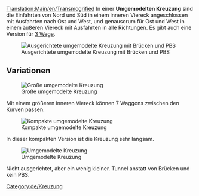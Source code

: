 [[Translation:Main/en/Transmogrified]]{{de/Kreuzungsmenü}}
In einer '''Umgemodelten Kreuzung''' sind die Einfahrten von Nord und Süd in einem inneren Viereck angeschlossen mit Ausfahrten nach Ost und West, und genausorum für Ost und West in einem äußeren Viereck mit Ausfahrten in alle Richtungen. Es gibt auch eine Version für [[Main/de/Halb Umgemodelt|3 Wege]].

[[File:en/Transmogrified.aligned.png|frame|none|Ausgerichtete umgemodelte Kreuzung mit Brücken und PBS]]

{{Template:Kreuzungskriterien/De|Mittel|2|0|1|5|0|1|0|1|0|0|0||Ausgefallene Züge blockieren nur die eine Strecke.|

* Maximale Signaldichte: 6
* Minimaler Platz bei Doppelkurven: 5 5 (Diagonal)
* Fläche: 12 x 12 (50 Extra-Felder)

}}

==Variationen==

[[File:en/Ttd.transmogrified.large.png|frame|none|Große umgemodelte Kreuzung]]

Mit einem größeren inneren Viereck können 7 Waggons zwischen den Kurven passen.

[[File:en/Ttd.transmogrified.compact.png|frame|none|Kompakte umgemodelte Kreuzung]]

In dieser kompakten Version ist die Kreuzung sehr langsam.

[[File:en/Ttd.transmogrified.deblock.png|frame|none|Umgemodelte Kreuzung]]

Nicht ausgerichtet, aber ein wenig kleiner. Tunnel anstatt von Brücken und kein PBS.

[[Category:de/Kreuzung]]